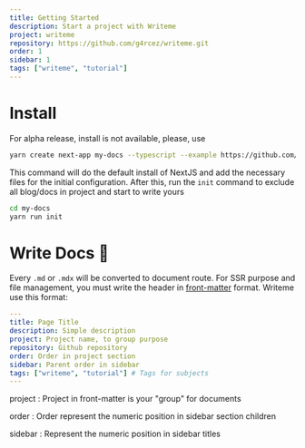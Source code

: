 ```yaml
---
title: Getting Started
description: Start a project with Writeme
project: writeme
repository: https://github.com/g4rcez/writeme.git
order: 1
sidebar: 1
tags: ["writeme", "tutorial"]
---
```


# Install

For alpha release, install is not available, please, use

```bash
yarn create next-app my-docs --typescript --example https://github.com/g4rcez/writeme
```

This command will do the default install of NextJS and add the necessary files for the initial configuration. After this, run the `init` command to exclude all blog/docs in project and start to write yours

```bash
cd my-docs
yarn run init
```

# Write Docs :book:

Every `.md` or `.mdx` will be converted to document route. For SSR purpose and file management, you must write the header in [front-matter](https://jekyllrb.com/docs/front-matter/) format. Writeme use this format:

```yaml
---
title: Page Title
description: Simple description
project: Project name, to group purpose
repository: Github repository
order: Order in project section
sidebar: Parent order in sidebar
tags: ["writeme", "tutorial"] # Tags for subjects
---
```

project
: Project in front-matter is your "group" for documents

order
: Order represent the numeric position in sidebar section children

sidebar
: Represent the numeric position in sidebar titles
